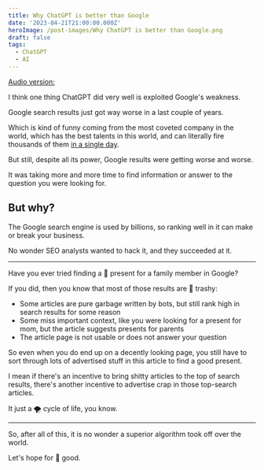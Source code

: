 ```yaml
---
title: Why ChatGPT is better than Google
date: '2023-04-21T21:00:00.000Z'
heroImage: /post-images/Why ChatGPT is better than Google.png
draft: false
tags:
  - ChatGPT
  - AI
---
```


[Audio version:](https://vocaroo.com/1hor7J70XNsg)

I think one thing ChatGPT did very well is exploited Google's weakness.

Google search results just got way worse in a last couple of years.

Which is kind of funny coming from the most coveted company in the world, which has  the best talents in this world, and can literally fire thousands of them [in a single day](https://www.bbc.com/news/technology-64346921).

But still, despite all its power, Google results were getting worse and worse.

It was taking more and more time to find information or answer to the question you were looking for.

## But why?

The Google search engine is used by billions, so ranking well in it can make or break your business.

No wonder SEO analysts wanted to hack it, and they succeeded at it.

***

Have you ever tried finding a 🎁 present for a family member in Google?

If you did, then you know that most of those results are 🚮 trashy:

* Some articles are pure garbage written by bots, but still rank high in search results for some reason
* Some miss important context, like you were looking for a present for mom, but the article suggests presents for parents
* The article page is not usable or does not answer your question

So even when you do end up on a decently looking page, you still have to sort through lots of advertised stuff in this article to find a good present.

I mean if there's an incentive to bring shitty articles to the top of search results, there's another incentive to advertise crap in those top-search articles.

It just a 🌪 cycle of life, you know.

***

So, after all of this, it is no wonder a superior algorithm took off over the world.

Let's hope for 🤞 good.
